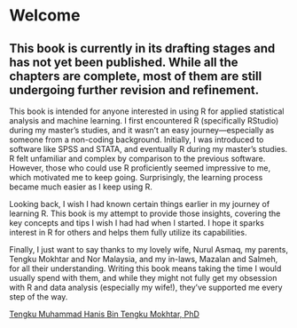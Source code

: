 # Welcome {.unnumbered}

::: callout-warning
## This book is currently in its drafting stages and has not yet been published. While all the chapters are complete, most of them are still undergoing further revision and refinement.
:::

This book is intended for anyone interested in using R for applied statistical analysis and machine learning. I first encountered R (specifically RStudio) during my master’s studies, and it wasn’t an easy journey—especially as someone from a non-coding background. Initially, I was introduced to software like SPSS and STATA, and eventually R during my master's studies. R felt unfamiliar and complex by comparison to the previous software. However, those who could use R proficiently seemed impressive to me, which motivated me to keep going. Surprisingly, the learning process became much easier as I keep using R.

Looking back, I wish I had known certain things earlier in my journey of learning R. This book is my attempt to provide those insights, covering the key concepts and tips I wish I had had when I started. I hope it sparks interest in R for others and helps them fully utilize its capabilities.

Finally, I just want to say thanks to my lovely wife, Nurul Asmaq, my parents, Tengku Mokhtar and Nor Malaysia, and my in-laws, Mazalan and Salmeh, for all their understanding. Writing this book means taking the time I would usually spend with them, and while they might not fully get my obsession with R and data analysis (especially my wife!), they’ve supported me every step of the way.

[Tengku Muhammad Hanis Bin Tengku Mokhtar, PhD](https://tengkuhanis.netlify.app/)
